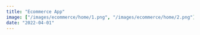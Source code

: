 ```yaml
---
title: "Ecommerce App"
image: ["/images/ecommerce/home/1.png", "/images/ecommerce/home/2.png"]
date: "2022-04-01"
---
```


<Header
  title="Ecommerce App"
  img="/images/ecommerce/1.PNG"
  alt="Ecommerce Picture"
/>
<List
  tec={["NextJS", "NodeJS", "Redux"]}
  lib={["Mercadopago SDK", "TailwindCSS", "Framer Motion"]}
  year="2022"
  client="Propio"
  website="https://nextjs-ecommerce-aguzzdev.vercel.app/"
  repo="https://github.com/AguzzDev/nextjs-ecommerce"
/>
<Galery
  imgs={[
    "/images/ecommerce/1.PNG",
    "/images/ecommerce/2.PNG",
    "/images/ecommerce/3.PNG",
    "/images/ecommerce/4.PNG",
    "/images/ecommerce/5.PNG",
    "/images/ecommerce/6.PNG",
  ]}
  alt="Ecommerce App"
/>
